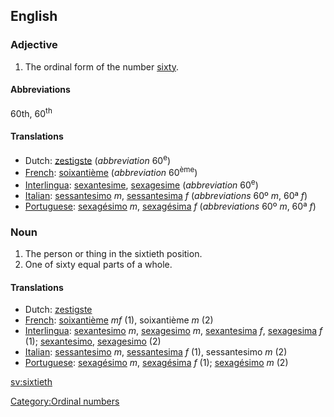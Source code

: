 ==English==

===Adjective===

# The ordinal form of the number [[sixty]].

====Abbreviations====
60th, 60<sup>th</sup>

====Translations====

*Dutch: [[zestigste]] (''abbreviation'' 60<sup>e</sup>)
*[[French]]: [[soixantième]] (''abbreviation'' 60<sup>ème</sup>)
*[[Interlingua]]: [[sexantesime]], [[sexagesime]] (''abbreviation'' 60<sup>e</sup>)
*[[Italian]]: [[sessantesimo]] ''m'', [[sessantesima]] ''f'' (''abbreviations'' 60º ''m'', 60ª ''f'')
*[[Portuguese]]: [[sexagésimo]] ''m'', [[sexagésima]] ''f'' (''abbreviations'' 60º ''m'', 60ª ''f'')

===Noun===

#The person or thing in the sixtieth position.
#One of sixty equal parts of a whole.

====Translations====

*Dutch: [[zestigste]]
*[[French]]: [[soixantième]]  ''mf'' (1), soixantième ''m'' (2)
*[[Interlingua]]: [[sexantesimo]] ''m'', [[sexagesimo]] ''m'', [[sexantesima]] ''f'', [[sexagesima]] ''f'' (1); [[sexantesimo]], [[sexagesimo]] (2)
*[[Italian]]: [[sessantesimo]] ''m'', [[sessantesima]] ''f'' (1), sessantesimo ''m'' (2)
*[[Portuguese]]: [[sexagésimo]] ''m'', [[sexagésima]] ''f'' (1); [[sexagésimo]] ''m'' (2)

[[Category:Ordinal numbers]]

[[sv:sixtieth]]
